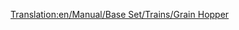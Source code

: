 [[Translation:en/Manual/Base Set/Trains/Grain Hopper]]
{{fr/Manual/Base Set/Trains/Wagon|Nom=Wagon à céréales
|Coût=1 066£ (2 132$)
|Poids=19 / 49 t
|Capacité=30 tonnes de céréales
|Image=[[File:en/Manual/Base Set/Trains/Grainhopper.png]]
|MonoCoût="
|MonoPoids=19 / 54 t
|MonoCapacité=35 tonnes de céréales
|MagCoût="
|MagPoids=19 / 56 t
|MagCapacité=37 tonnes de céréales
|Description=Remarquez que les transports de bétail et de céréales ont des capacités différentes; faites donc la compensation en créant un train mixte depuis une ferme.
}}